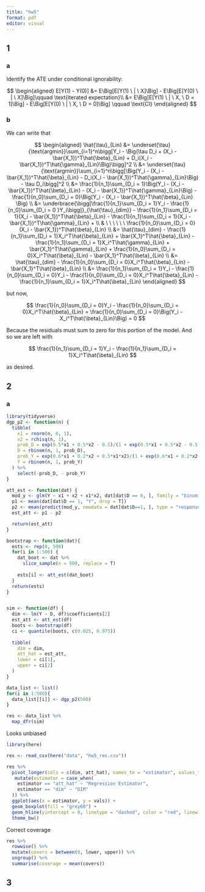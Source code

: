 ```yaml
---
title: "hw5"
format: pdf
editor: visual
---
```


## 1

### a

Identify the ATE under conditional ignorability:

$$
\begin{aligned}
E[Y(1) - Y(0)] &= E\Big[E[Y(1) \ | \ X]\Big]  - E\Big[E[Y(0) \ | \ X]\Big]\qquad \text{iterated expectation}\\
&= E\Big[E[Y(1) \ | \ X, \ D = 1]\Big]  - E\Big[E[Y(0) \ | \ X, \ D = 0]\Big] \qquad \text{CI}
\end{aligned}
$$

### b

We can write that

$$
\begin{aligned}
\hat{\tau}_{Lin} &= \underset{\tau}{\text{argmin}}\sum_{i=1}^n\bigg[Y_i - \Big(\tau D_i + (X_i - \bar{X_1})^T\hat{\beta}_{Lin} + D_i(X_i - \bar{X_1})^T\hat{\gamma}_{Lin}\Big)\bigg]^2 \\
&= \underset{\tau}{\text{argmin}}\sum_{i=1}^n\bigg[\Big(Y_i - (X_i - \bar{X_1})^T\hat{\beta}_{Lin} - D_i(X_i - \bar{X_1})^T\hat{\gamma}_{Lin}\Big) - \tau D_i\bigg]^2 \\
&= \frac{1}{n_1}\sum_{D_i = 1}\Big(Y_i - (X_i - \bar{X_1})^T\hat{\beta}_{Lin} - (X_i - \bar{X_1})^T\hat{\gamma}_{Lin}\Big) - \frac{1}{n_0}\sum_{D_i = 0}\Big(Y_i - (X_i - \bar{X_1})^T\hat{\beta}_{Lin} \Big) \\
&= \underbrace{\bigg[\frac{1}{n_1}\sum_{D_i = 1}Y_i - \frac{1}{n_0}\sum_{D_i = 0 }Y_i\bigg]}_{\hat{\tau}_{dim}} - \frac{1}{n_1}\sum_{D_i = 1}(X_i - \bar{X_1})^T\hat{\beta}_{Lin} - \frac{1}{n_1}\sum_{D_i = 1}(X_i - \bar{X_1})^T\hat{\gamma}_{Lin} + \\
 & \ \ \ \ \ \ \frac{1}{n_0}\sum_{D_i = 0}(X_i - \bar{X_1})^T\hat{\beta}_{Lin} \\
&= \hat{\tau}_{dim} - \frac{1}{n_1}\sum_{D_i = 1}X_i^T\hat{\beta}_{Lin} + \bar{X_1}^T\hat{\beta}_{Lin} - \frac{1}{n_1}\sum_{D_i = 1}X_i^T\hat{\gamma}_{Lin} + \bar{X_1}^T\hat{\gamma}_{Lin} + \frac{1}{n_0}\sum_{D_i = 0}X_i^T\hat{\beta}_{Lin} - \bar{X_1}^T\hat{\beta}_{Lin} \\
&= \hat{\tau}_{dim} - \frac{1}{n_0}\sum_{D_i = 0}X_i^T\hat{\beta}_{Lin} - \bar{X_1}^T\hat{\beta}_{Lin} \\
&= \frac{1}{n_1}\sum_{D_i = 1}Y_i - \frac{1}{n_0}\sum_{D_i = 0}Y_i - \frac{1}{n_0}\sum_{D_i = 0}X_i^T\hat{\beta}_{Lin} - \frac{1}{n_1}\sum_{D_i = 1}X_i^T\hat{\beta}_{Lin}
\end{aligned}
$$


but now,

$$
\frac{1}{n_0}\sum_{D_i = 0}Y_i - \frac{1}{n_0}\sum_{D_i = 0}X_i^T\hat{\beta}_{Lin} = \frac{1}{n_0}\sum_{D_i = 0}\Big(Y_i - X_i^T\hat{\beta}_{Lin}\Big) = 0
$$

Because the residuals must sum to zero for this portion of the model. And so we are left with


$$
\frac{1}{n_1}\sum_{D_i = 1}Y_i - \frac{1}{n_1}\sum_{D_i = 1}X_i^T\hat{\beta}_{Lin}
$$

as desired.

## 2

### a

```r
library(tidyverse)
dgp_p2 <- function(n) {
  tibble(
    x1 = rnorm(n, 0, 1),
    x2 = rchisq(n, 1),
    prob_D = exp(0.5*x1 + 0.5*x2 - 0.5)/(1 + exp(0.5*x1 + 0.5*x2 - 0.5)),
    D = rbinom(n, 1, prob_D),
    prob_Y = exp(0.6*x1 + 0.2*x2 + 0.5*x1*x2)/(1 + exp(0.6*x1 + 0.2*x2 + 0.5*x1*x2)),
    Y = rbinom(n, 1, prob_Y)
  ) %>% 
    select(-prob_D, - prob_Y)
}
```

```r

att_est <- function(dat) {
  mod_y <- glm(Y ~ x1 + x2 + x1*x2, dat[dat$D == 0, ], family = "binomial")
  p1 <- mean(dat[dat$D == 1, "Y", drop = T])
  p2 <- mean(predict(mod_y, newdata = dat[dat$D==1, ], type = "response"))
  est_att <- p1 - p2

  return(est_att)
}

bootstrap <- function(dat){
  ests <- rep(0, 500)
  for(i in 1:500) {
    dat_boot <- dat %>% 
      slice_sample(n = 500, replace = T)
    
    ests[i] <- att_est(dat_boot)
  }
  return(ests)
}


sim <- function(df) {
  dim <- lm(Y ~ D, df)$coefficients[2]
  est_att <- att_est(df)
  boots <- bootstrap(df)
  ci <- quantile(boots, c(0.025, 0.975))
  
  tibble(
    dim = dim,
    att_hat = est_att,
    lower = ci[1],
    upper = ci[2]
  )
}

data_list <- list()
for(i in 1:500){
  data_list[[i]] <- dgp_p2(500)
}

res <- data_list %>% 
  map_dfr(sim)

```

Looks unbiased

```r
library(here)

res <- read_csv(here("data", "hw5_res.csv"))

res %>% 
  pivot_longer(cols = c(dim, att_hat), names_to = "estimator", values_to = "vals") %>% 
   mutate(estimator = case_when(
    estimator == "att_hat" ~ "Regression Estimator",
    estimator == "dim" ~ "DIM"
  )) %>% 
  ggplot(aes(x = estimator, y = vals)) +
  geom_boxplot(fill = "grey60") +
  geom_hline(yintercept = 0, linetype = "dashed", color = "red", linewidth = 1) +
  theme_bw() 
```

Correct coverage

```r
res %>% 
  rowwise() %>% 
  mutate(covers = between(0, lower, upper)) %>% 
  ungroup() %>% 
  summarise(coverage = mean(covers))
```

## 3

